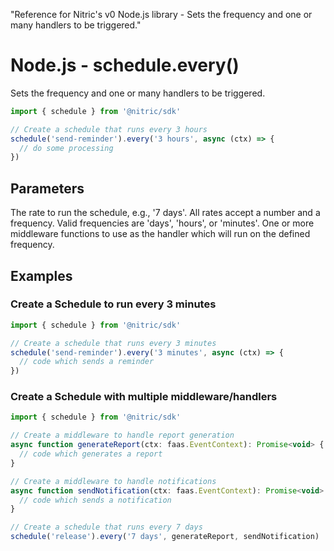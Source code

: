   "Reference for Nitric's v0 Node.js library - Sets the frequency and one or many handlers to be triggered."

# Node.js - schedule.every()

Sets the frequency and one or many handlers to be triggered.

```javascript
import { schedule } from '@nitric/sdk'

// Create a schedule that runs every 3 hours
schedule('send-reminder').every('3 hours', async (ctx) => {
  // do some processing
})
```

## Parameters

<Properties>
  <Property name="rate" required type="string">
    The rate to run the schedule, e.g., '7 days'. All rates accept a number and
    a frequency. Valid frequencies are 'days', 'hours', or 'minutes'.
  </Property>
  <Property
    name="middleware"
    required
    type="EventMiddleware or EventMiddleware[]"
  >
    One or more middleware functions to use as the handler which will run on the
    defined frequency.
  </Property>
</Properties>

## Examples

### Create a Schedule to run every 3 minutes

```javascript
import { schedule } from '@nitric/sdk'

// Create a schedule that runs every 3 minutes
schedule('send-reminder').every('3 minutes', async (ctx) => {
  // code which sends a reminder
})
```

### Create a Schedule with multiple middleware/handlers

```javascript
import { schedule } from '@nitric/sdk'

// Create a middleware to handle report generation
async function generateReport(ctx: faas.EventContext): Promise<void> {
  // code which generates a report
}

// Create a middleware to handle notifications
async function sendNotification(ctx: faas.EventContext): Promise<void> {
  // code which sends a notification
}

// Create a schedule that runs every 7 days
schedule('release').every('7 days', generateReport, sendNotification)
```
